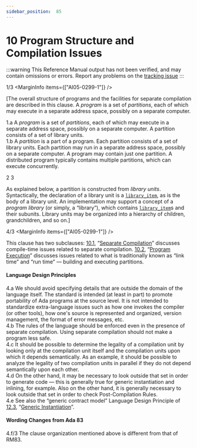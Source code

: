 ```yaml
---
sidebar_position:  85
---
```


# 10 Program Structure and Compilation Issues

:::warning
This Reference Manual output has not been verified,
and may contain omissions or errors.
Report any problems on the [tracking issue](https://github.com/ada-lang-io/ada-lang-io/issues/20)
:::


<MarginText>1/3</MarginText>
<MarginInfo items={["AI05-0299-1"]} />
<p>[The overall structure of programs and the facilities for separate compilation are described in this clause. A <em>program</em> is a set of <em>partitions</em>, each of which may execute in a separate address space, possibly on a separate computer. <br /></p>

<AnnotatedOnly>
<MarginText>1.a</MarginText>
<Admonition type="aarm" aarm="glossary-entry">
<strong></strong>A <em>program</em> is a set of <em>partitions</em>, each of which may execute in a separate address space, possibly on a separate computer. A partition consists of a set of library units.<br /></Admonition>
</AnnotatedOnly>

<AnnotatedOnly>
<MarginText>1.b</MarginText>
<Admonition type="aarm" aarm="glossary-entry">
<strong></strong>A <em>partition</em> is a part of a program. Each partition consists of a set of library units. Each partition may run in a separate address space, possibly on a separate computer. A program may contain just one partition. A distributed program typically contains multiple partitions, which can execute concurrently.<br /></Admonition>
</AnnotatedOnly>

<MarginText>2</MarginText>
<MarginText>3</MarginText>
<p>As explained below, a partition is constructed from <em>library units</em>. Syntactically, the declaration of a library unit is a <code><a href="../AA-10/AA-10.1#S0287">library_item</a></code>, as is the body of a library unit. An implementation may support a concept of a <em>program library</em> (or simply, a &ldquo;library&rdquo;), which contains <code><a href="../AA-10/AA-10.1#S0287">library_item</a></code>s and their subunits. Library units may be organized into a hierarchy of children, grandchildren, and so on.]<br /></p>

<MarginText>4/3</MarginText>
<MarginInfo items={["AI05-0299-1"]} />
<p>This clause has two subclauses: <a href="../AA-10/AA-10.1">10.1</a>, &ldquo;<a href="../AA-10/AA-10.1">Separate Compilation</a>&rdquo; discusses compile-time issues related to separate compilation. <a href="../AA-10/AA-10.2">10.2</a>, &ldquo;<a href="../AA-10/AA-10.2">Program Execution</a>&rdquo; discusses issues related to what is traditionally known as &ldquo;link time&rdquo; and &ldquo;run time&rdquo; &mdash; building and executing partitions.<br /></p>


#### Language Design Principles

<AnnotatedOnly>
<MarginText>4.a</MarginText>
<Admonition type="aarm" aarm="note">
We should avoid specifying details that are outside the domain of the language itself. The standard is intended (at least in part) to promote portability of Ada programs at the source level. It is not intended to standardize extra-language issues such as how one invokes the compiler (or other tools), how one's source is represented and organized, version management, the format of error messages, etc.<br /></Admonition>
</AnnotatedOnly>

<AnnotatedOnly>
<MarginText>4.b</MarginText>
<Admonition type="aarm" aarm="note">
The rules of the language should be enforced even in the presence of separate compilation. Using separate compilation should not make a program less safe.<br /></Admonition>
</AnnotatedOnly>

<AnnotatedOnly>
<MarginText>4.c</MarginText>
<Admonition type="aarm" aarm="note">
It should be possible to determine the legality of a compilation unit by looking only at the compilation unit itself and the compilation units upon which it depends semantically. As an example, it should be possible to analyze the legality of two compilation units in parallel if they do not depend semantically upon each other.<br /></Admonition>
</AnnotatedOnly>

<AnnotatedOnly>
<MarginText>4.d</MarginText>
<Admonition type="aarm" aarm="note">
On the other hand, it may be necessary to look outside that set in order to generate code &mdash; this is generally true for generic instantiation and inlining, for example. Also on the other hand, it is generally necessary to look outside that set in order to check Post-Compilation Rules.<br /></Admonition>
</AnnotatedOnly>

<AnnotatedOnly>
<MarginText>4.e</MarginText>
<Admonition type="aarm" aarm="note">
See also the &ldquo;generic contract model&rdquo; Language Design Principle of <a href="../AA-12/AA-12.3">12.3</a>, &ldquo;<a href="../AA-12/AA-12.3">Generic Instantiation</a>&rdquo;. <br /></Admonition>
</AnnotatedOnly>


#### Wording Changes from Ada 83

<AnnotatedOnly>
<MarginText>4.f/3</MarginText>
<MarginInfo items={["AI05-0299-1"]} />
<Admonition type="aarm" aarm="note">
The clause organization mentioned above is different from that of RM83. <br /></Admonition>
</AnnotatedOnly>

